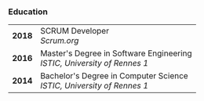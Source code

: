 ### Education

|          |                                                                               |
|----------|-------------------------------------------------------------------------------|
| **2018** | SCRUM Developer <br/> _Scrum.org_                                             |
| **2016** | Master's Degree in Software Engineering <br/> _ISTIC, University of Rennes 1_ |
| **2014** | Bachelor's Degree in Computer Science <br/> _ISTIC, University of Rennes 1_   |
